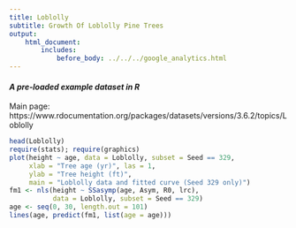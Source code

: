 ```yaml
---
title: Loblolly
subtitle: Growth Of Loblolly Pine Trees
output:
    html_document:
        includes:
            before_body: ../../../google_analytics.html
---
```


#### *A pre-loaded example dataset in R*
Main page: https://www.rdocumentation.org/packages/datasets/versions/3.6.2/topics/Loblolly

```r
head(Loblolly)
require(stats); require(graphics)
plot(height ~ age, data = Loblolly, subset = Seed == 329,
     xlab = "Tree age (yr)", las = 1,
     ylab = "Tree height (ft)",
     main = "Loblolly data and fitted curve (Seed 329 only)")
fm1 <- nls(height ~ SSasymp(age, Asym, R0, lrc),
           data = Loblolly, subset = Seed == 329)
age <- seq(0, 30, length.out = 101)
lines(age, predict(fm1, list(age = age)))
```
